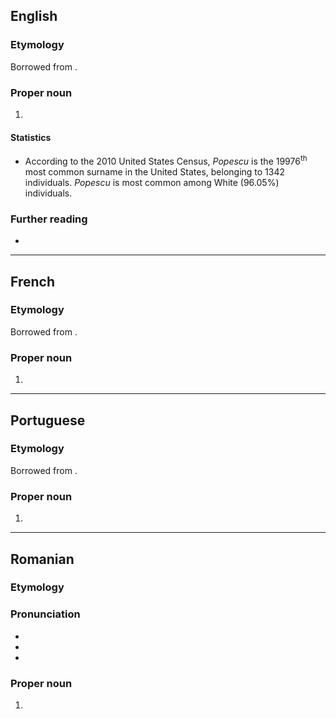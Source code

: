 ==English==
{{wikipedia}}

===Etymology===
Borrowed from {{bor|en|ro|Popescu}}.

===Proper noun===
{{en-proper noun|s}}

# {{surname|en|from=Romanian}}

====Statistics====
* According to the 2010 United States Census, ''Popescu'' is the 19976<sup>th</sup> most common surname in the United States, belonging to 1342 individuals. ''Popescu'' is most common among White (96.05%) individuals.

===Further reading===
* {{R:en:DAFN}}

----

==French==

===Etymology===
Borrowed from {{bor|fr|ro|Popescu}}.

===Proper noun===
{{fr-proper noun}}

# {{surname|fr|from=Romanian}}

----

==Portuguese==

===Etymology===
Borrowed from {{bor|pt|ro|Popescu}}.

===Proper noun===
{{pt-proper noun|m|g2=f}}

# {{surname|pt|from=Romanian}}

----

==Romanian==

===Etymology===
{{suffix|ro|popă|t1=priest|escu}}

===Pronunciation===
* {{IPA|ro|[poˈpes.ku]}}
* {{audio|ro|LL-Q7913 (ron)-KlaudiuMihaila-Popescu.wav|Audio}}
* {{rhymes|ro|esku|s=3}}

===Proper noun===
{{ro-proper noun|g=m|gd=lui}}

# {{surname|ro|common}}